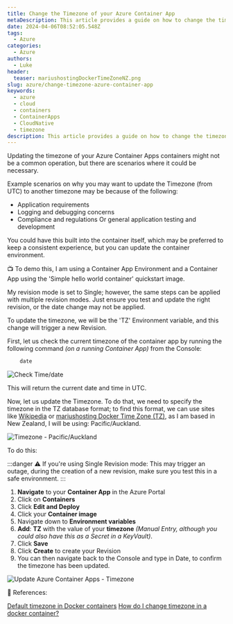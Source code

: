```yaml
---
title: Change the Timezone of your Azure Container App
metaDescription: This article provides a guide on how to change the timezone of your Azure Container App. It includes reasons why you might need to do this, a step-by-step process, and references for further reading.
date: 2024-04-06T08:52:05.548Z
tags:
  - Azure
categories:
  - Azure
authors:
  - Luke
header:
  teaser: mariushostingDockerTimeZoneNZ.png
slug: azure/change-timezone-azure-container-app
keywords:
  - azure
  - cloud
  - containers
  - ContainerApps
  - CloudNative
  - timezone
description: This article provides a guide on how to change the timezone of your Azure Container App. It includes reasons why you might need to do this, a step-by-step process, and references for further reading.
---
```


Updating the timezone of your Azure Container Apps containers might not be a common operation, but there are scenarios where it could be necessary.

<!-- truncate -->

Example scenarios on why you may want to update the Timezone (from UTC) to another timezone may be because of the following:

* Application requirements
* Logging and debugging concerns
* Compliance and regulations
Or general application testing and development

You could have this built into the container itself, which may be preferred to keep a consistent experience, but you can update the container environment.

📺 To demo this, I am using a Container App Environment and a Container App using the 'Simple hello world container' quickstart image.

My revision mode is set to Single; however, the same steps can be applied with multiple revision modes. Just ensure you test and update the right revision, or the date change may not be applied.

To update the timezone, we will be the 'TZ' Environment variable, and this change will trigger a new Revision.

First, let us check the current timezone of the container app by running the following command *(on a running Container App)* from the Console:

```PowerShell
    date
```

![Check Time/date](Update_AzContainerAppTimeZone-Before.gif)

This will return the current date and time in UTC.

Now, let us update the Timezone. To do that, we need to specify the timezone in the TZ database format; to find this format, we can use sites like [Wikipedia](https://en.wikipedia.org/wiki/List_of_tz_database_time_zones) or [mariushosting Docker Time Zone (TZ)](https://timezone.mariushosting.com/), as I am based in New Zealand, I will be using: Pacific/Auckland.

![Timezone - Pacific/Auckland](mariushostingDockerTimeZoneNZ.png)

To do this:

:::danger
⚠️ If you're using Single Revision mode: This may trigger an outage, during the creation of a new revision, make sure you test this in a safe environment.
:::

1. **Navigate** to your **Container App** in the Azure Portal
2. Click on **Containers**
3. Click **Edit and Deploy**
4. Click your **Container image**
5. Navigate down to **Environment variables**
6. **Add**: **TZ** with the value of your **timezone** *(Manual Entry, although you could also have this as a Secret in a KeyVault)*.
7. Click **Save**
8. Click **Create** to create your Revision
9. You can then navigate back to the Console and type in Date, to confirm the timezone has been updated.

![Update Azure Container Apps - Timezone](Update_AzContainerAppTimeZone.gif)

📖 References: 

[Default timezone in Docker containers](https://support.circleci.com/hc/en-us/articles/115015771347-How-do-I-set-the-timezones-in-Docker-images)
[How do I change timezone in a docker container?](https://stackoverflow.com/questions/57607381/how-do-i-change-timezone-in-a-docker-container)
